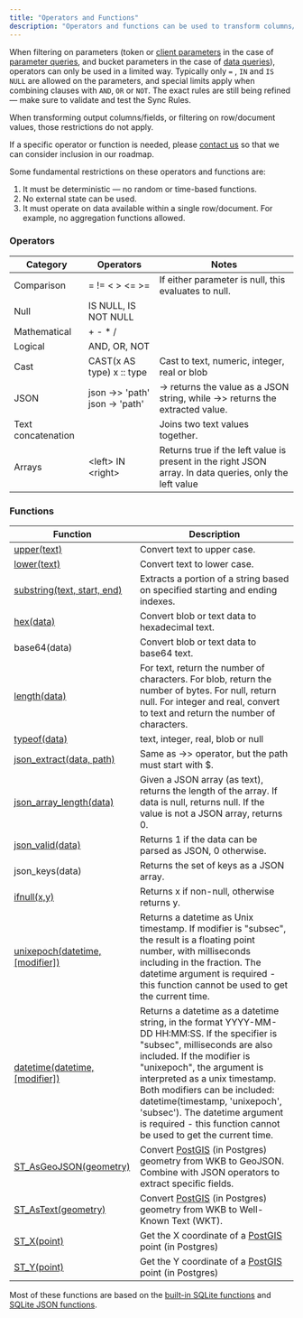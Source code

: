 ```yaml
---
title: "Operators and Functions"
description: "Operators and functions can be used to transform columns/fields before being synced to a client."
---
```


When filtering on parameters (token or [client parameters](/usage/sync-rules/advanced-topics/client-parameters) in the case of [parameter queries](/usage/sync-rules/parameter-queries), and bucket parameters in the case of [data queries](/usage/sync-rules/data-queries)), operators can only be used in a limited way. Typically only `=` , `IN` and `IS NULL` are allowed on the parameters, and special limits apply when combining clauses with `AND`, `OR` or `NOT`. The exact rules are still being refined — make sure to validate and test the Sync Rules.

When transforming output columns/fields, or filtering on row/document values, those restrictions do not apply.

If a specific operator or function is needed, please [contact us](/resources/contact-us) so that we can consider inclusion in our roadmap.

Some fundamental restrictions on these operators and functions are:

1. It must be deterministic — no random or time-based functions.
2. No external state can be used.
3. It must operate on data available within a single row/document. For example, no aggregation functions allowed.

### Operators

| Category           | Operators                                          | Notes                                                                                                    |
| ------------------ | ------------------------------------------------- | -------------------------------------------------------------------------------------------------------- |
| Comparison         | \= != < \> \<= \>=                                | If either parameter is null, this evaluates to null.                                                     |
| Null               | IS NULL, IS NOT NULL                              |                                                                                                          |
| Mathematical       | + \- \* /                                         |                                                                                                          |
| Logical            | AND, OR, NOT                                      |                                                                                                          |
| Cast               | CAST(x AS type) x :: type                         | Cast to text, numeric, integer, real or blob                                                             |
| JSON               | json -&gt;&gt; 'path' json -&gt; 'path'                    | -&gt; returns the value as a JSON string, while -&gt;&gt; returns the extracted value.                          |
| Text concatenation |                                                   | Joins two text values together.                                                                          |
| Arrays             | \<left> IN \<right>                               | Returns true if the left value is present in the right JSON array. In data queries, only the left value  |

### Functions

| Function                                                                         | Description                                                                                                                                                                                                                                                                                                                                                                                      |
| -------------------------------------------------------------------------------- | ------------------------------------------------------------------------------------------------------------------------------------------------------------------------------------------------------------------------------------------------------------------------------------------------------------------------------------------------------------------------------------------------ |
| [upper(text)](https://www.sqlite.org/lang_corefunc.html#upper)                 | Convert text to upper case.                                                                                                                                                                                                                                                                                                                                                                      |
| [lower(text)](https://www.sqlite.org/lang_corefunc.html#lower)                 | Convert text to lower case.                                                                                                                                                                                                                                                                                                                                                                      |
| [substring(text, start, end)](https://sqlite.org/lang_corefunc.html#substr)    | Extracts a portion of a string based on specified starting and ending indexes.                                                                                                                                                                                                                                                                                                                                                                      |
| [hex(data)](https://www.sqlite.org/lang_corefunc.html#hex)                     | Convert blob or text data to hexadecimal text.                                                                                                                                                                                                                                                                                                                                                   |
| base64(data)                                                                     | Convert blob or text data to base64 text.                                                                                                                                                                                                                                                                                                                                                        |
| [length(data)](https://www.sqlite.org/lang_corefunc.html#length)               | For text, return the number of characters. For blob, return the number of bytes. For null, return null. For integer and real, convert to text and return the number of characters.                                                                                                                                                                                                               |
| [typeof(data)](https://www.sqlite.org/lang_corefunc.html#typeof)               | text, integer, real, blob or null                                                                                                                                                                                                                                                                                                                                                                |
| [json\_extract(data, path)](https://www.sqlite.org/json1.html#jex)               | Same as \->> operator, but the path must start with $.                                                                                                                                                                                                                                                                                                                                           |
| [json\_array\_length(data)](https://www.sqlite.org/json1.html#jarraylen)         | Given a JSON array (as text), returns the length of the array. If data is null, returns null. If the value is not a JSON array, returns 0.                                                                                                                                                                                                                                                        |
| [json\_valid(data)](https://www.sqlite.org/json1.html#jvalid)                    | Returns 1 if the data can be parsed as JSON, 0 otherwise.                                                                                                                                                                                                                                                                                                                                        |
| json\_keys(data)                    | Returns the set of keys as a JSON array.                                                                                                                                                                                                                                                                                                                                        |
| [ifnull(x,y)](https://www.sqlite.org/lang_corefunc.html#ifnull)                | Returns x if non-null, otherwise returns y.                                                                                                                                                                                                                                                                                                                                                      |
| [unixepoch(datetime, \[modifier\])](https://www.sqlite.org/lang_datefunc.html) | Returns a datetime as Unix timestamp. If modifier is "subsec", the result is a floating point number, with milliseconds including in the fraction. The datetime argument is required - this function cannot be used to get the current time.                                                                                                                                                     |
| [datetime(datetime, \[modifier\])](https://www.sqlite.org/lang_datefunc.html)  | Returns a datetime as a datetime string, in the format YYYY-MM-DD HH:MM:SS. If the specifier is "subsec", milliseconds are also included. If the modifier is "unixepoch", the argument is interpreted as a unix timestamp. Both modifiers can be included: datetime(timestamp, 'unixepoch', 'subsec'). The datetime argument is required - this function cannot be used to get the current time. |
| [ST\_AsGeoJSON(geometry)](https://postgis.net/docs/ST_AsGeoJSON.html)          | Convert [PostGIS](https://postgis.net/) (in Postgres) geometry from WKB to GeoJSON. Combine with JSON operators to extract specific fields.                                                                                                                                                                                                                                                      |
| [ST\_AsText(geometry)](https://postgis.net/docs/ST_AsText.html)                | Convert [PostGIS](https://postgis.net/) (in Postgres) geometry from WKB to Well-Known Text (WKT).                                                                                                                                                                                                                                                                                                |
| [ST\_X(point)](https://postgis.net/docs/ST_X.html)                             | Get the X coordinate of a [PostGIS](https://postgis.net/) point (in Postgres)                                                                                                                                                                                                                                                                                                                    |
| [ST\_Y(point)](https://postgis.net/docs/ST_Y.html)                             | Get the Y coordinate of a [PostGIS](https://postgis.net/) point (in Postgres)                                                                                                                                                                                                                                                                                                                    |

Most of these functions are based on the [built-in SQLite functions](https://www.sqlite.org/lang_corefunc.html) and [SQLite JSON functions](https://www.sqlite.org/json1.html).
